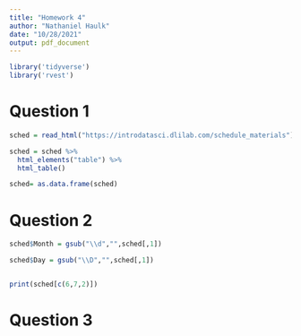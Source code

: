 ```yaml
---
title: "Homework 4"
author: "Nathaniel Haulk"
date: "10/28/2021"
output: pdf_document
---
```


```r
library('tidyverse')
library('rvest')
```

# Question 1

```r

sched = read_html("https://introdatasci.dlilab.com/schedule_materials")

sched = sched %>% 
  html_elements("table") %>%
  html_table()

sched= as.data.frame(sched)

```
# Question 2

```r

sched$Month = gsub("\\d","",sched[,1])

sched$Day = gsub("\\D","",sched[,1])


print(sched[c(6,7,2)])

```

# Question 3

```r



```